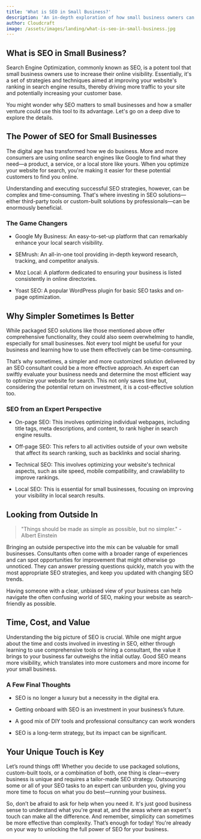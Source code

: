 ```yaml
---
title: 'What is SEO in Small Business?'
description: 'An in-depth exploration of how small business owners can maximize the power of SEO techniques to expand their reach and grow their business.'
author: Cloudcraft
image: /assets/images/landing/what-is-seo-in-small-business.jpg
---
```


## What is SEO in Small Business?
Search Engine Optimization, commonly known as SEO, is a potent tool that small business owners use to increase their online visibility. Essentially, it's a set of strategies and techniques aimed at improving your website's ranking in search engine results, thereby driving more traffic to your site and potentially increasing your customer base.

You might wonder why SEO matters to small businesses and how a smaller venture could use this tool to its advantage. Let's go on a deep dive to explore the details.

<ServicesBlurb />

## The Power of SEO for Small Businesses

The digital age has transformed how we do business. More and more consumers are using online search engines like Google to find what they need—a product, a service, or a local store like yours. When you optimize your website for search, you're making it easier for these potential customers to find you online.

Understanding and executing successful SEO strategies, however, can be complex and time-consuming. That's where investing in SEO solutions—either third-party tools or custom-built solutions by professionals—can be enormously beneficial.

### The Game Changers

 * Google My Business: An easy-to-set-up platform that can remarkably enhance your local search visibility.
 
 * SEMrush: An all-in-one tool providing in-depth keyword research, tracking, and competitor analysis.
 
 * Moz Local: A platform dedicated to ensuring your business is listed consistently in online directories.
 
 * Yoast SEO: A popular WordPress plugin for basic SEO tasks and on-page optimization.

## Why Simpler Sometimes Is Better

While packaged SEO solutions like those mentioned above offer comprehensive functionality, they could also seem overwhelming to handle, especially for small businesses. Not every tool might be useful for your business and learning how to use them effectively can be time-consuming.

That’s why sometimes, a simpler and more customized solution delivered by an SEO consultant could be a more effective approach. An expert can swiftly evaluate your business needs and determine the most efficient way to optimize your website for search. This not only saves time but, considering the potential return on investment, it is a cost-effective solution too.

### SEO from an Expert Perspective

 * On-page SEO: This involves optimizing individual webpages, including title tags, meta descriptions, and content, to rank higher in search engine results.
 
 * Off-page SEO: This refers to all activities outside of your own website that affect its search ranking, such as backlinks and social sharing.
 
 * Technical SEO: This involves optimizing your website's technical aspects, such as site speed, mobile compatibility, and crawlability to improve rankings.
 
 * Local SEO: This is essential for small businesses, focusing on improving your visibility in local search results.

<GetStartedBlurb />

## Looking from Outside In

<blockquote>"Things should be made as simple as possible, but no simpler." - Albert Einstein</blockquote>

Bringing an outside perspective into the mix can be valuable for small businesses. Consultants often come with a broader range of experiences and can spot opportunities for improvement that might otherwise go unnoticed. They can answer pressing questions quickly, match you with the most appropriate SEO strategies, and keep you updated with changing SEO trends.

Having someone with a clear, unbiased view of your business can help navigate the often confusing world of SEO, making your website as search-friendly as possible. 

## Time, Cost, and Value

Understanding the big picture of SEO is crucial. While one might argue about the time and costs involved in investing in SEO, either through learning to use comprehensive tools or hiring a consultant, the value it brings to your business far outweighs the initial outlay. Good SEO means more visibility, which translates into more customers and more income for your small business.

### A Few Final Thoughts

 * SEO is no longer a luxury but a necessity in the digital era.

 * Getting onboard with SEO is an investment in your business’s future.

 * A good mix of DIY tools and professional consultancy can work wonders

 * SEO is a long-term strategy, but its impact can be significant.

## Your Unique Touch is Key

Let’s round things off! Whether you decide to use packaged solutions, custom-built tools, or a combination of both, one thing is clear—every business is unique and requires a tailor-made SEO strategy. Outsourcing some or all of your SEO tasks to an expert can unburden you, giving you more time to focus on what you do best—running your business.

So, don’t be afraid to ask for help when you need it. It's just good business sense to understand what you're great at, and the areas where an expert's touch can make all the difference. And remember, simplicity can sometimes be more effective than complexity. That’s enough for today! You're already on your way to unlocking the full power of SEO for your business.